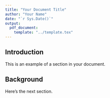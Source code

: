 ```yaml
---
title: "Your Document Title"
author: "Your Name"
date: "`r Sys.Date()`"
output:
  pdf_document:
    template: "../template.tex"
---
```


## Introduction

This is an example of a section in your document.

## Background

Here's the next section.

